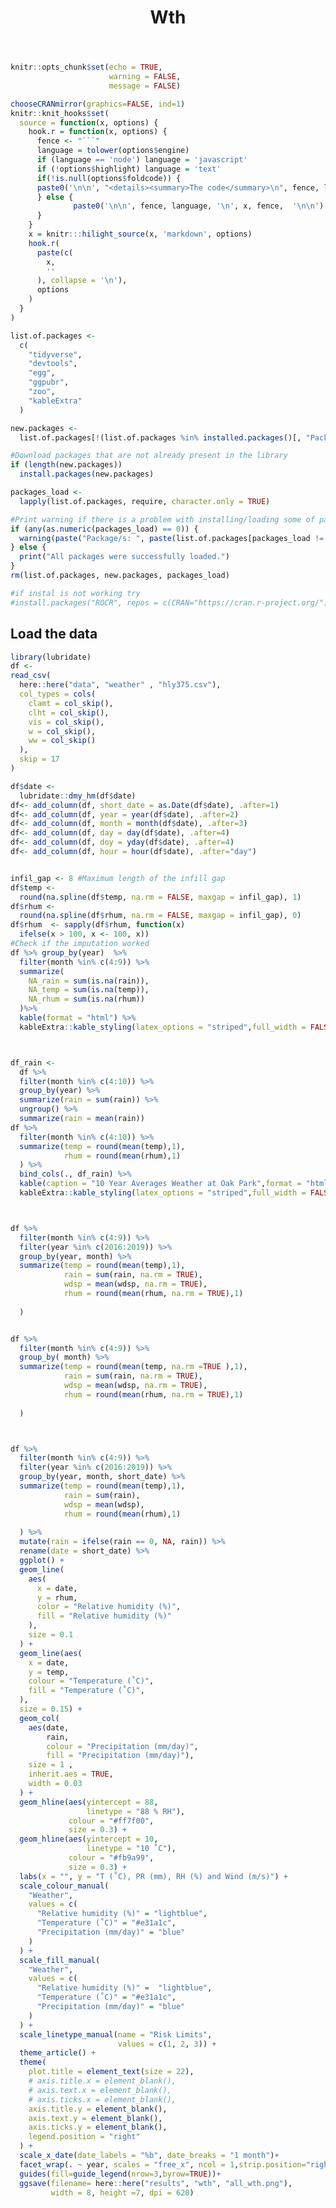 %Wth

```r
knitr::opts_chunk$set(echo = TRUE,
                      warning = FALSE,
                      message = FALSE)

chooseCRANmirror(graphics=FALSE, ind=1)
knitr::knit_hooks$set(
  source = function(x, options) {
    hook.r = function(x, options) {
      fence <- "```"
      language = tolower(options$engine)
      if (language == 'node') language = 'javascript'
      if (!options$highlight) language = 'text'
      if(!is.null(options$foldcode)) {
      paste0('\n\n', "<details><summary>The code</summary>\n", fence, language, '\n', x, fence,  '\n\n', "</details>\n")
      } else {
              paste0('\n\n', fence, language, '\n', x, fence,  '\n\n')
      }
    }
    x = knitr:::hilight_source(x, 'markdown', options)
    hook.r(
      paste(c(
        x, 
        ''
      ), collapse = '\n'), 
      options
    )
  }
)

```

```r
list.of.packages <-
  c(
    "tidyverse",
    "devtools",
    "egg",
    "ggpubr",
    "zoo",
    "kableExtra"
  )

new.packages <-
  list.of.packages[!(list.of.packages %in% installed.packages()[, "Package"])]

#Download packages that are not already present in the library
if (length(new.packages))
  install.packages(new.packages)

packages_load <-
  lapply(list.of.packages, require, character.only = TRUE)

#Print warning if there is a problem with installing/loading some of packages
if (any(as.numeric(packages_load) == 0)) {
  warning(paste("Package/s: ", paste(list.of.packages[packages_load != TRUE], sep = ", "), "not loaded!"))
} else {
  print("All packages were successfully loaded.")
}
rm(list.of.packages, new.packages, packages_load)

#if instal is not working try 
#install.packages("ROCR", repos = c(CRAN="https://cran.r-project.org/"))
```


## Load the data
 
```r

library(lubridate)
df <- 
read_csv(
  here::here("data", "weather" , "hly375.csv"),
  col_types = cols(
    clamt = col_skip(),
    clht = col_skip(),
    vis = col_skip(),
    w = col_skip(),
    ww = col_skip()
  ),
  skip = 17
)

df$date <-
  lubridate::dmy_hm(df$date)
df<- add_column(df, short_date = as.Date(df$date), .after=1)
df<- add_column(df, year = year(df$date), .after=2)
df<- add_column(df, month = month(df$date), .after=3)
df<- add_column(df, day = day(df$date), .after=4)
df<- add_column(df, doy = yday(df$date), .after=4)
df<- add_column(df, hour = hour(df$date), .after="day")


infil_gap <- 8 #Maximum length of the infill gap
df$temp <-
  round(na.spline(df$temp, na.rm = FALSE, maxgap = infil_gap), 1)
df$rhum <-
  round(na.spline(df$rhum, na.rm = FALSE, maxgap = infil_gap), 0)
df$rhum  <- sapply(df$rhum, function(x)
  ifelse(x > 100, x <- 100, x))
#Check if the imputation worked
df %>% group_by(year)  %>%
  filter(month %in% c(4:9)) %>%
  summarize(
    NA_rain = sum(is.na(rain)),
    NA_temp = sum(is.na(temp)),
    NA_rhum = sum(is.na(rhum))
  )%>% 
  kable(format = "html") %>% 
  kableExtra::kable_styling(latex_options = "striped",full_width = FALSE)



df_rain <- 
  df %>%
  filter(month %in% c(4:10)) %>%
  group_by(year) %>%
  summarize(rain = sum(rain)) %>% 
  ungroup() %>% 
  summarize(rain = mean(rain)) 
df %>%
  filter(month %in% c(4:10)) %>%
  summarize(temp = round(mean(temp),1),
            rhum = round(mean(rhum),1)
  ) %>% 
  bind_cols(., df_rain) %>% 
  kable(caption = "10 Year Averages Weather at Oak Park",format = "html") %>% 
  kableExtra::kable_styling(latex_options = "striped",full_width = FALSE)



df %>%
  filter(month %in% c(4:9)) %>%
  filter(year %in% c(2016:2019)) %>%
  group_by(year, month) %>% 
  summarize(temp = round(mean(temp),1),
            rain = sum(rain, na.rm = TRUE),
            wdsp = mean(wdsp, na.rm = TRUE),
            rhum = round(mean(rhum, na.rm = TRUE),1)
            
  ) 


df %>%
  filter(month %in% c(4:9)) %>%
  group_by( month) %>% 
  summarize(temp = round(mean(temp, na.rm =TRUE ),1),
            rain = sum(rain, na.rm = TRUE),
            wdsp = mean(wdsp, na.rm = TRUE),
            rhum = round(mean(rhum, na.rm = TRUE),1)
            
  ) 



df %>%
  filter(month %in% c(4:9)) %>%
  filter(year %in% c(2016:2019)) %>%
  group_by(year, month, short_date) %>% 
  summarize(temp = round(mean(temp),1),
            rain = sum(rain),
            wdsp = mean(wdsp),
            rhum = round(mean(rhum),1)
            
  ) %>%
  mutate(rain = ifelse(rain == 0, NA, rain)) %>% 
  rename(date = short_date) %>% 
  ggplot() +
  geom_line(
    aes(
      x = date,
      y = rhum,
      color = "Relative humidity (%)",
      fill = "Relative humidity (%)"
    ),
    size = 0.1
  ) +
  geom_line(aes(
    x = date,
    y = temp,
    colour = "Temperature (˚C)",
    fill = "Temperature (˚C)",
  ),
  size = 0.15) +
  geom_col(
    aes(date,
        rain,
        colour = "Precipitation (mm/day)",
        fill = "Precipitation (mm/day)"),
    size = 1 ,
    inherit.aes = TRUE,
    width = 0.03
  ) +
  geom_hline(aes(yintercept = 88,
                 linetype = "88 % RH"),
             colour = "#ff7f00",
             size = 0.3) +
  geom_hline(aes(yintercept = 10,
                 linetype = "10 ˚C"),
             colour = "#fb9a99",
             size = 0.3) +
  labs(x = "", y = "T (˚C), PR (mm), RH (%) and Wind (m/s)") +
  scale_colour_manual(
    "Weather",
    values = c(
      "Relative humidity (%)" = "lightblue",
      "Temperature (˚C)" = "#e31a1c",
      "Precipitation (mm/day)" = "blue"
    )
  ) +
  scale_fill_manual(
    "Weather",
    values = c(
      "Relative humidity (%)" =  "lightblue",
      "Temperature (˚C)" = "#e31a1c",
      "Precipitation (mm/day)" = "blue"
    )
  ) +
  scale_linetype_manual(name = "Risk Limits",
                        values = c(1, 2, 3)) +
  theme_article() +
  theme(
    plot.title = element_text(size = 22),
    # axis.title.x = element_blank(),
    # axis.text.x = element_blank(),
    # axis.ticks.x = element_blank(),
    axis.title.y = element_blank(),
    axis.text.y = element_blank(),
    axis.ticks.y = element_blank(),
    legend.position = "right"
  ) +
  scale_x_date(date_labels = "%b", date_breaks = "1 month")+
  facet_wrap(. ~ year, scales = "free_x", ncol = 1,strip.position="right") +
  guides(fill=guide_legend(nrow=3,byrow=TRUE))+
  ggsave(filename= here::here("results", "wth", "all_wth.png"), 
         width = 8, height =7, dpi = 620)

```
